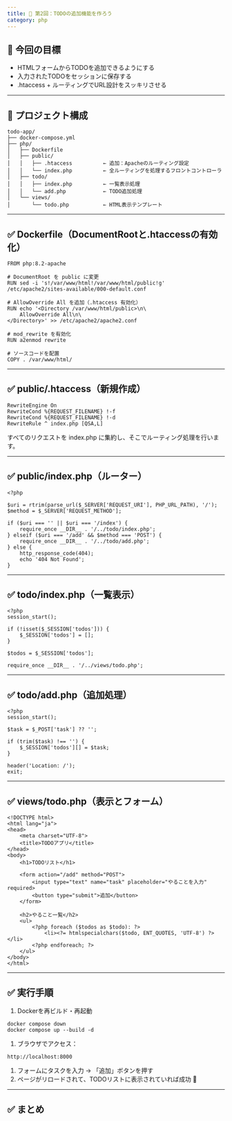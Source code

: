 ```yaml
---
title: 📝 第2回：TODOの追加機能を作ろう
category: php
---
```


## **🎯 今回の目標**

- HTMLフォームからTODOを追加できるようにする
- 入力されたTODOをセッションに保存する
- .htaccess + ルーティングでURL設計をスッキリさせる

---

## **📁 プロジェクト構成**

```
todo-app/
├── docker-compose.yml
├── php/
│   ├── Dockerfile
│   ├── public/
│   │   ├── .htaccess          ← 追加：Apacheのルーティング設定
│   │   └── index.php          ← 全ルーティングを処理するフロントコントローラ
│   ├── todo/
│   │   ├── index.php          ← 一覧表示処理
│   │   └── add.php            ← TODO追加処理
│   └── views/
│       └── todo.php           ← HTML表示テンプレート
```

---

## **✅ Dockerfile（DocumentRootと.htaccessの有効化）**

```
FROM php:8.2-apache

# DocumentRoot を public に変更
RUN sed -i 's!/var/www/html!/var/www/html/public!g' /etc/apache2/sites-available/000-default.conf

# AllowOverride All を追加（.htaccess 有効化）
RUN echo '<Directory /var/www/html/public>\n\
    AllowOverride All\n\
</Directory>' >> /etc/apache2/apache2.conf

# mod_rewrite を有効化
RUN a2enmod rewrite

# ソースコードを配置
COPY . /var/www/html/
```

---

## **✅ public/.htaccess（新規作成）**

```
RewriteEngine On
RewriteCond %{REQUEST_FILENAME} !-f
RewriteCond %{REQUEST_FILENAME} !-d
RewriteRule ^ index.php [QSA,L]
```

すべてのリクエストを index.php に集約し、そこでルーティング処理を行います。

---

## **✅ public/index.php（ルーター）**

```
<?php

$uri = rtrim(parse_url($_SERVER['REQUEST_URI'], PHP_URL_PATH), '/');
$method = $_SERVER['REQUEST_METHOD'];

if ($uri === '' || $uri === '/index') {
    require_once __DIR__ . '/../todo/index.php';
} elseif ($uri === '/add' && $method === 'POST') {
    require_once __DIR__ . '/../todo/add.php';
} else {
    http_response_code(404);
    echo '404 Not Found';
}
```

---

## **✅ todo/index.php（一覧表示）**

```
<?php
session_start();

if (!isset($_SESSION['todos'])) {
    $_SESSION['todos'] = [];
}

$todos = $_SESSION['todos'];

require_once __DIR__ . '/../views/todo.php';
```

---

## **✅ todo/add.php（追加処理）**

```
<?php
session_start();

$task = $_POST['task'] ?? '';

if (trim($task) !== '') {
    $_SESSION['todos'][] = $task;
}

header('Location: /');
exit;
```

---

## **✅ views/todo.php（表示とフォーム）**

```
<!DOCTYPE html>
<html lang="ja">
<head>
    <meta charset="UTF-8">
    <title>TODOアプリ</title>
</head>
<body>
    <h1>TODOリスト</h1>

    <form action="/add" method="POST">
        <input type="text" name="task" placeholder="やることを入力" required>
        <button type="submit">追加</button>
    </form>

    <h2>やること一覧</h2>
    <ul>
        <?php foreach ($todos as $todo): ?>
            <li><?= htmlspecialchars($todo, ENT_QUOTES, 'UTF-8') ?></li>
        <?php endforeach; ?>
    </ul>
</body>
</html>
```

---

## **✅ 実行手順**

1. Dockerを再ビルド・再起動

```
docker compose down
docker compose up --build -d
```

1. ブラウザでアクセス：

```
http://localhost:8000
```

1. フォームにタスクを入力 → 「追加」ボタンを押す
2. ページがリロードされて、TODOリストに表示されていれば成功 🎉

---

## **✅ まとめ**
